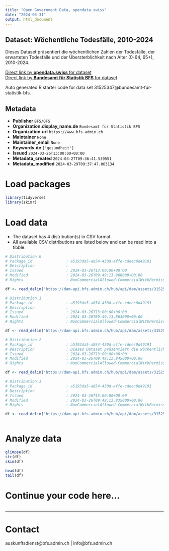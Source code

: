 ```yaml
---
title: "Open Government Data, opendata.swiss"
date: "2024-03-31"
output: html_document
---
```


## Dataset: Wöchentliche Todesfälle, 2010-2024

Dieses Dataset präsentiert die wöchentlichen Zahlen der Todesfälle, der erwarteten Todesfälle und der Übersterblichkeit nach Alter (0-64, 65+), 2010-2024.

[Direct link by **opendata.swiss** for dataset](https://opendata.swiss/de/dataset/wochentliche-todesfalle-2010-2024)<br>
[Direct link by **Bundesamt für Statistik BFS** for dataset](https://www.bfs.admin.ch/asset/de/ts-d-14.03.04.03-wr)

Auto generated R starter code for data set 31525347@bundesamt-fur-statistik-bfs.

## Metadata

- **Publisher** `BFS/OFS`
- **Organization.display_name.de** `Bundesamt für Statistik BFS`
- **Organization.url** `https://www.bfs.admin.ch`
- **Maintainer** `None`
- **Maintainer_email** `None`
- **Keywords.de** `['gesundheit']`
- **Issued** `2024-03-26T13:00:00+00:00`
- **Metadata_created** `2024-03-27T09:36:41.539551`
- **Metadata_modified** `2024-03-29T09:37:47.063134`


# Load packages

```r

library(tidyverse)
library(skimr)

```

# Load data

-   The dataset has 4 distribution(s) in CSV format.
-   All available CSV distributions are listed below and can be read into a tibble.

```r

# Distribution 0
# Package_id               : a5193da5-a854-450d-affe-cdeec0d49191
# Description              : 
# Issued                   : 2024-03-26T13:00:00+00:00
# Modified                 : 2024-03-26T09:49:13.866000+00:00
# Rights                   : NonCommercialAllowed-CommercialWithPermission-ReferenceRequired

df <- read_delim('https://dam-api.bfs.admin.ch/hub/api/dam/assets/31525361/master')

# Distribution 1
# Package_id               : a5193da5-a854-450d-affe-cdeec0d49191
# Description              : 
# Issued                   : 2024-03-26T13:00:00+00:00
# Modified                 : 2024-03-26T09:49:13.863000+00:00
# Rights                   : NonCommercialAllowed-CommercialWithPermission-ReferenceRequired

df <- read_delim('https://dam-api.bfs.admin.ch/hub/api/dam/assets/31525358/master')

# Distribution 2
# Package_id               : a5193da5-a854-450d-affe-cdeec0d49191
# Description              : Dieses Dataset präsentiert die wöchentlichen Zahlen der Todesfälle, der erwarteten Todesfälle und der Übersterblichkeit nach Alter (0-64, 65+), 2010-2024.
# Issued                   : 2024-03-26T13:00:00+00:00
# Modified                 : 2024-03-26T09:49:13.845000+00:00
# Rights                   : NonCommercialAllowed-CommercialWithPermission-ReferenceRequired

df <- read_delim('https://dam-api.bfs.admin.ch/hub/api/dam/assets/31525367/master')

# Distribution 3
# Package_id               : a5193da5-a854-450d-affe-cdeec0d49191
# Description              : 
# Issued                   : 2024-03-26T13:00:00+00:00
# Modified                 : 2024-03-26T09:49:13.835000+00:00
# Rights                   : NonCommercialAllowed-CommercialWithPermission-ReferenceRequired

df <- read_delim('https://dam-api.bfs.admin.ch/hub/api/dam/assets/31525371/master')



```

# Analyze data

```r

glimpse(df)
str(df)
skim(df)

head(df)
tail(df)

```

# Continue your code here...

```r

```

------------------------------------------------------------------------

# Contact

auskunftsdienst@bfs.admin.ch | info@bfs.admin.ch

